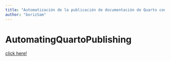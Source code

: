 ```yaml
---
title: "Automatización de la publicación de documentación de Quarto con GitHub Actions"
author: "borizSam"
---
```

# AutomatingQuartoPublishing


[click here!](https://github.com/borizSam/Proyecto-Quarto.git)